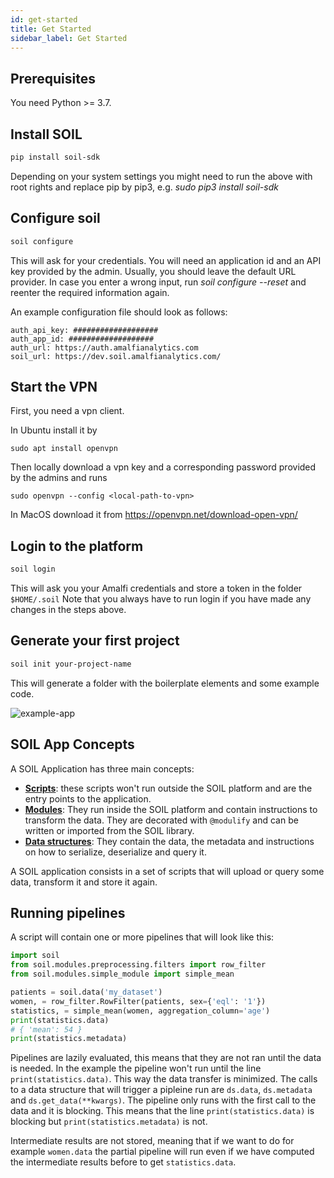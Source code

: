 ```yaml
---
id: get-started
title: Get Started
sidebar_label: Get Started
---
```



## Prerequisites
You need Python >= 3.7.

## Install SOIL

```bash
pip install soil-sdk
```
Depending on your system settings you might need to run the above with root rights and replace pip by pip3, e.g.  _sudo pip3 install soil-sdk_

## Configure soil

```bash
soil configure
```
This will ask for your credentials. You will need an application id and an API key provided by the admin. Usually, you should leave the default URL provider. In case you enter a wrong input, run _soil configure --reset_ and reenter the required information again.

  An example configuration file should look as follows:
 ```
 auth_api_key: ###################
auth_app_id: ###################
auth_url: https://auth.amalfianalytics.com
soil_url: https://dev.soil.amalfianalytics.com/
```

## Start the VPN
First, you need a vpn client.

In Ubuntu install it by
```
sudo apt install openvpn
```
Then locally download a vpn key and a corresponding password provided by the admins and runs
```
sudo openvpn --config <local-path-to-vpn>
```


In MacOS download it from https://openvpn.net/download-open-vpn/

## Login to the platform

```bash
soil login
```

This will ask you your Amalfi credentials and store a token in the folder `$HOME/.soil`
Note that you always have to run login if you have made any changes in the steps above.

## Generate your first project

```bash
soil init your-project-name
```

This will generate a folder with the boilerplate elements and some example code.

![example-app](../assets/example-app-dir.png)


## SOIL App Concepts

A SOIL Application has three main concepts:

* **[Scripts](scripts)**: these scripts won't run outside the SOIL platform and are the entry points to the application.
* **[Modules](modules)**: They run inside the SOIL platform and contain instructions to transform the data. They are decorated with `@modulify` and can be written or imported from the SOIL library.
* **[Data structures](data-structures)**: They contain the data, the metadata and instructions on how to serialize, deserialize and query it.

A SOIL application consists in a set of scripts that will upload or query some data, transform it and store it again.

## Running pipelines

A script will contain one or more pipelines that will look like this:
```python
import soil
from soil.modules.preprocessing.filters import row_filter
from soil.modules.simple_module import simple_mean

patients = soil.data('my_dataset')
women, = row_filter.RowFilter(patients, sex={'eql': '1'})
statistics, = simple_mean(women, aggregation_column='age')
print(statistics.data)
# { 'mean': 54 }
print(statistics.metadata)
```

Pipelines are lazily evaluated, this means that they are not ran until the data is needed. In the example the pipeline won't run until the line `print(statistics.data)`. This way the data transfer is minimized. The calls to a data structure that will trigger a pipleine run are `ds.data`, `ds.metadata` and `ds.get_data(**kwargs)`. The pipeline only runs with the first call to the data and it is blocking. This means that the line `print(statistics.data)` is blocking but `print(statistics.metadata)` is not.

Intermediate results are not stored, meaning that if we want to do for example `women.data` the partial pipeline will run even if we have computed the intermediate results before to get `statistics.data`.
